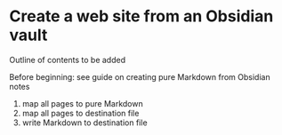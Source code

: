 # Create a web site from an Obsidian vault

::: {.callout-caution title="TBA"}
Outline of contents to be added
:::

Before beginning: see guide on creating pure Markdown from Obsidian notes


1. map all pages to pure Markdown
2. map all pages to destination file
3. write Markdown to destination file